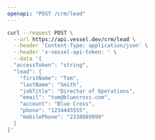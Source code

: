 ```yaml
---
openapi: "POST /crm/lead"
---
```


<RequestExample>

```bash Request
curl --request POST \
  --url https://api.vessel.dev/crm/lead \
  --header 'Content-Type: application/json' \
  --header 'x-vessel-api-token: ' \
  --data '{
  "accessToken": "string",
  "lead": {
    "firstName": "Tom",
    "lastName": "Smith",
    "jobTitle": "Director of Operations",
    "email": "tom@bluecross.com",
    "account": "Blue Cross",
    "phone": "1234445555",
    "mobilePhone": "2338889999"
  }
}'
```

</RequestExample>
